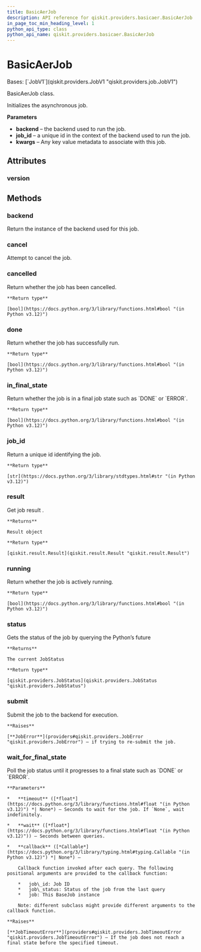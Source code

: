 ```yaml
---
title: BasicAerJob
description: API reference for qiskit.providers.basicaer.BasicAerJob
in_page_toc_min_heading_level: 1
python_api_type: class
python_api_name: qiskit.providers.basicaer.BasicAerJob
---
```


# BasicAerJob

<Class id="qiskit.providers.basicaer.BasicAerJob" isDedicatedPage={true} github="https://github.com/qiskit/qiskit/tree/stable/0.45/qiskit/providers/basicaer/basicaerjob.py" signature="qiskit.providers.basicaer.BasicAerJob(backend, job_id, result)">
  Bases: [`JobV1`](qiskit.providers.JobV1 "qiskit.providers.job.JobV1")

  BasicAerJob class.

  Initializes the asynchronous job.

  **Parameters**

  *   **backend** – the backend used to run the job.
  *   **job\_id** – a unique id in the context of the backend used to run the job.
  *   **kwargs** – Any key value metadata to associate with this job.

  ## Attributes

  ### version

  <Attribute id="qiskit.providers.basicaer.BasicAerJob.version" name="version" attributeValue="= 1" />

  ## Methods

  ### backend

  <Function id="qiskit.providers.basicaer.BasicAerJob.backend" name="backend" signature="backend()">
    Return the instance of the backend used for this job.
  </Function>

  ### cancel

  <Function id="qiskit.providers.basicaer.BasicAerJob.cancel" name="cancel" signature="cancel()">
    Attempt to cancel the job.
  </Function>

  ### cancelled

  <Function id="qiskit.providers.basicaer.BasicAerJob.cancelled" name="cancelled" signature="cancelled()">
    Return whether the job has been cancelled.

    **Return type**

    [bool](https://docs.python.org/3/library/functions.html#bool "(in Python v3.12)")
  </Function>

  ### done

  <Function id="qiskit.providers.basicaer.BasicAerJob.done" name="done" signature="done()">
    Return whether the job has successfully run.

    **Return type**

    [bool](https://docs.python.org/3/library/functions.html#bool "(in Python v3.12)")
  </Function>

  ### in\_final\_state

  <Function id="qiskit.providers.basicaer.BasicAerJob.in_final_state" name="in_final_state" signature="in_final_state()">
    Return whether the job is in a final job state such as `DONE` or `ERROR`.

    **Return type**

    [bool](https://docs.python.org/3/library/functions.html#bool "(in Python v3.12)")
  </Function>

  ### job\_id

  <Function id="qiskit.providers.basicaer.BasicAerJob.job_id" name="job_id" signature="job_id()">
    Return a unique id identifying the job.

    **Return type**

    [str](https://docs.python.org/3/library/stdtypes.html#str "(in Python v3.12)")
  </Function>

  ### result

  <Function id="qiskit.providers.basicaer.BasicAerJob.result" name="result" signature="result(timeout=None)">
    Get job result .

    **Returns**

    Result object

    **Return type**

    [qiskit.result.Result](qiskit.result.Result "qiskit.result.Result")
  </Function>

  ### running

  <Function id="qiskit.providers.basicaer.BasicAerJob.running" name="running" signature="running()">
    Return whether the job is actively running.

    **Return type**

    [bool](https://docs.python.org/3/library/functions.html#bool "(in Python v3.12)")
  </Function>

  ### status

  <Function id="qiskit.providers.basicaer.BasicAerJob.status" name="status" signature="status()">
    Gets the status of the job by querying the Python’s future

    **Returns**

    The current JobStatus

    **Return type**

    [qiskit.providers.JobStatus](qiskit.providers.JobStatus "qiskit.providers.JobStatus")
  </Function>

  ### submit

  <Function id="qiskit.providers.basicaer.BasicAerJob.submit" name="submit" signature="submit()">
    Submit the job to the backend for execution.

    **Raises**

    [**JobError**](providers#qiskit.providers.JobError "qiskit.providers.JobError") – if trying to re-submit the job.
  </Function>

  ### wait\_for\_final\_state

  <Function id="qiskit.providers.basicaer.BasicAerJob.wait_for_final_state" name="wait_for_final_state" signature="wait_for_final_state(timeout=None, wait=5, callback=None)">
    Poll the job status until it progresses to a final state such as `DONE` or `ERROR`.

    **Parameters**

    *   **timeout** ([*float*](https://docs.python.org/3/library/functions.html#float "(in Python v3.12)") *| None*) – Seconds to wait for the job. If `None`, wait indefinitely.

    *   **wait** ([*float*](https://docs.python.org/3/library/functions.html#float "(in Python v3.12)")) – Seconds between queries.

    *   **callback** ([*Callable*](https://docs.python.org/3/library/typing.html#typing.Callable "(in Python v3.12)") *| None*) –

        Callback function invoked after each query. The following positional arguments are provided to the callback function:

        *   job\_id: Job ID
        *   job\_status: Status of the job from the last query
        *   job: This BaseJob instance

        Note: different subclass might provide different arguments to the callback function.

    **Raises**

    [**JobTimeoutError**](providers#qiskit.providers.JobTimeoutError "qiskit.providers.JobTimeoutError") – If the job does not reach a final state before the specified timeout.
  </Function>
</Class>

